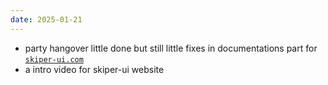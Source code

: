 ```yaml
---
date: 2025-01-21
---
```


- party hangover little done but still little fixes in documentations part for [`skiper-ui.com`](https://skiper-ui.com)
- a intro video for skiper-ui website 